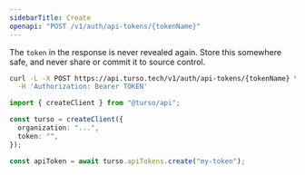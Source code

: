 ```yaml
---
sidebarTitle: Create
openapi: "POST /v1/auth/api-tokens/{tokenName}"
---
```


<Warning>

The `token` in the response is never revealed again. Store this somewhere safe, and never share or commit it to source control.

</Warning>

<RequestExample>

```bash cURL
curl -L -X POST https://api.turso.tech/v1/auth/api-tokens/{tokenName} \
  -H 'Authorization: Bearer TOKEN'
```

```ts Node.js
import { createClient } from "@turso/api";

const turso = createClient({
  organization: "...",
  token: "",
});

const apiToken = await turso.apiTokens.create("my-token");
```

</RequestExample>
